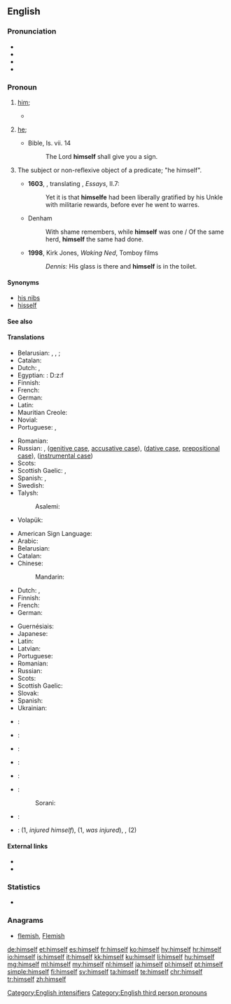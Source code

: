 ==English==

===Pronunciation===
* {{IPA|/hɪmˈsɛlf/, /ɪ̈msɛlf/}}
* {{audio|en-us-himself.ogg|Audio (US)|lang=en}}
* {{rhymes|ɛlf}}
* {{hyphenation|him|self|lang=en}}

===Pronoun===
{{en-pron|reflexive form of|he|desc=the third person singular, masculine, personal pronoun|Feminine|herself|neuter (nonhuman)|itself|neuter (human)|himself|plural|themselves}}

# {{context|reflexive|lang=en}} [[him]]; {{non-gloss definition|the male object of a verb or preposition that also appears as the subject}}
#* {{quote-book|year=1898|author={{w|Winston Churchill (novelist)|Winston Churchill}}
|title={{w|The Celebrity}}|chapter=2
|passage=Sunning '''himself''' on the board steps, I saw for the first time Mr. Farquhar Fenelon Cooke. He was dressed out in broad gaiters and bright tweeds, like an English tourist, and his face might have belonged to Dagon, idol of the Philistines.}}
#: {{usex|lang=en|He injured '''himself'''.}}
# {{context|emphatic|lang=en}} [[he]]; {{non-gloss definition|used as an intensifier, often to emphasize that the referent is the exclusive participant in the predicate}}
#* Bible, Is. vii. 14
#*: The Lord '''himself''' shall give you a sign.
#: {{usex|lang=en|He was injured '''himself'''.}}
# {{context|now|_|archaic|_|or|_|nonstandard|lang=en}} The subject or non-reflexive object of a predicate; "he himself".
#* '''1603''', {{w|John Florio}}, translating {{w|Michel de Montaigne}}, ''Essays'', II.7:
#*: Yet it is that '''himselfe''' had been liberally gratified by his Unkle with militarie rewards, before ever he went to warres.
#* Denham
#*: With shame remembers, while '''himself''' was one / Of the same herd, '''himself''' the same had done.
#* '''1998''', Kirk Jones, ''Waking Ned'', Tomboy films
#*: ''Dennis:'' His glass is there and '''himself''' is in the toilet.

====Synonyms====
* [[his nibs]]
* [[hisself]]

====See also====
{{English personal pronouns}}

====Translations====
{{trans-top|(reflexive) male person as the previously mentioned object}}
* Belarusian: {{t|be|сябе́|sc=Cyrl}} {{qualifier|accusative, genitive}}, {{t|be|[[сябе#Belarusian|сабе́]]|sc=Cyrl}} {{qualifier|dative, locative}}, {{t|be|[[сябе#Belarusian|сабо́й]]|sc=Cyrl}} {{qualifier|instrumental}}; {{t|be|-цца|tr=-cca|sc=Cyrl}} {{qualifier|verb ending}}
* Catalan: {{t+|ca|es}}
* Dutch: {{t+|nl|zich}}, {{t+|nl|zichzelf}}
* Egyptian: {{t|egy|ḏzf|sc=Egyp}}: <hiero>D:z:f</hiero>
* Finnish: {{t+|fi|itsensä}}
* French: {{t+|fr|lui-même}}
* German: {{t+|de|sich}}
* Latin: {{t+|la|ipse}}
* Mauritian Creole: {{t|mfe|limem}}
* Novial: {{t|nov|se}}
* Portuguese: {{t|pt|se}}, {{t|pt|si}} {{qualifier|prepositional}}
{{trans-mid}}
* Romanian: {{t+|ro|se}}
* Russian: {{t+|ru|сам|m|tr=sam}}, {{t+|ru|себя|tr=sebjá}} ([[genitive case]], [[accusative case]]), {{t+|ru|себе|tr=sebé}} ([[dative case]], [[prepositional case]]), {{t+|ru|собой|tr=sobój}} ([[instrumental case]])
* Scots: {{t|sco|himsel}}
* Scottish Gaelic: {{t|gd|e}} {{qualifier|non-emphatic}}, {{t|gd|esan}} {{qualifier|emphatic}}
* Spanish: {{t|es|él mismo}}, {{t|es|sí mismo}}
* Swedish: {{t+|sv|sig}}
* Talysh:
*: Asalemi: {{qualifier|for all persons}} {{t|tly|اشتن|tr=əštan}}
* Volapük: {{t|vo|oki}}
{{trans-bottom}}

{{trans-top|(emphatic, exclusive) he}}
* American Sign Language: {{t|ase|A@Chesthigh SmallFrontandback}}
* Arabic: {{t|ar|نفسه|m|tr=nafsáhu}}
* Belarusian: {{t|be|[[ён#Belarusian|ён]] [[сам#Belarusian|сам]]|m|sc=Cyrl}}
* Catalan: {{t|ca|mateix}}
* Chinese:
*: Mandarin: {{t+|cmn|他自己|tr=tā zìjǐ|sc=Hani}}
* Dutch: {{t+|nl|zelf}}, {{t+|nl|hijzelf}}
* Finnish: {{t+|fi|itse}}
* French: {{t+|fr|lui-même}}
* German: {{t|de|er selbst}}
{{trans-mid}}
* Guernésiais: {{t|roa-grn|li-mesme}}
* Japanese: {{t|ja|彼自身|m|tr=かれじしん, kare-jishin}}
* Latin: {{t+|la|ipse}}
* Latvian: {{t|lv|viņš pats|m}}
* Portuguese: {{t|pt|ele}} {{t|pt|mesmo}}
* Romanian: {{t|ro|el însuși|m}}
* Russian: {{t|ru|[[он#Russian|он]] [[сам#Russian|сам]]||m|tr=on sam}}
* Scots: {{t|sco|himsel}}
* Scottish Gaelic: {{t|gd|esan}}
* Slovak: {{t|sk|on sám|m}}
* Spanish: {{t|es|él mismo}}
* Ukrainian: {{t|uk|він сам|m|sc=Cyrl}}
{{trans-bottom}}

{{checktrans-top}}
* {{ttbc|cs}}: {{t+|cs|sám|m}}
* {{ttbc|hu}}: {{t+|hu|maga}}
* {{ttbc|ia}}: {{t|ia|ipse}}
* {{ttbc|it}}: {{t|it|lui stesso}}
{{trans-mid}}
* {{ttbc|ko}}: {{t|ko|그 남자 자진|tr=geu namja jasin|sc=Kore}}
* {{ttbc|ku}}:
*: Sorani: {{t|ku|خۆی|tr=xoi|sc=ku-Arab}}
* {{ttbc|pt}}: {{t+|pt|ele mesmo}}
* {{ttbc|sv}}: {{t|sv|sig själv}} (1, ''injured himself''), {{t+|sv|själv}} (1, ''was injured''), {{t|sv|honom själv}}, {{t|sv|han själv}} (2)
{{trans-bottom}}

====External links====
* {{R:Webster 1913}}
* {{R:Century 1911}}

===Statistics===
* {{rank|being|day|through|116|himself|go|how|long}}

===Anagrams===
* [[flemish#English|flemish]], [[Flemish#English|Flemish]]

[[Category:English intensifiers]]
[[Category:English third person pronouns]]

[[de:himself]]
[[et:himself]]
[[es:himself]]
[[fr:himself]]
[[ko:himself]]
[[hy:himself]]
[[hr:himself]]
[[io:himself]]
[[is:himself]]
[[it:himself]]
[[kk:himself]]
[[ku:himself]]
[[li:himself]]
[[hu:himself]]
[[mg:himself]]
[[ml:himself]]
[[my:himself]]
[[nl:himself]]
[[ja:himself]]
[[pl:himself]]
[[pt:himself]]
[[simple:himself]]
[[fi:himself]]
[[sv:himself]]
[[ta:himself]]
[[te:himself]]
[[chr:himself]]
[[tr:himself]]
[[zh:himself]]